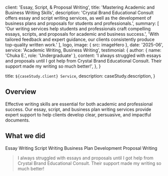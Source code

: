
  client: 'Essay, Script, & Proposal Writing',
  title: 'Mastering Academic and Business Writing Skills',
  description:
    'Crystal Brand Educational Consult offers essay and script writing services, as well as the development of business plans and proposals for students and professionals.',
  summary: [
    'Our writing services help students and professionals craft compelling essays, scripts, and proposals for academic and business success.',
    'With tailored feedback and expert guidance, our clients consistently produce top-quality written work.'
  ],
  logo,
  image: { src: imageHero },
  date: '2025-06',
  service: 'Academic Writing, Business Writing',
  testimonial: {
    author: { name: 'Chuka E.', role: 'Undergraduate' },
    content:
      'I always struggled with essays and proposals until I got help from Crystal Brand Educational Consult. Their support made my writing so much better!',
  },
}

  title: `${caseStudy.client} Service`,
  description: caseStudy.description,
}

## Overview

Effective writing skills are essential for both academic and professional success. Our essay, script, and business plan writing services provide expert support to help clients develop clear, persuasive, and impactful documents.

## What we did

<TagList>
  <TagListItem>Essay Writing</TagListItem>
  <TagListItem>Script Writing</TagListItem>
  <TagListItem>Business Plan Development</TagListItem>
  <TagListItem>Proposal Writing</TagListItem>
</TagList>

<Blockquote
  author={{ name: 'Chuka E.', role: 'Undergraduate' }}
  image={{ src: imageStudent }}
>
  I always struggled with essays and proposals until I got help from Crystal Brand Educational Consult. Their support made my writing so much better!
</Blockquote>

<StatList>
  <StatListItem value="100%" label="Submission success rate" />
  <StatListItem value="4x" label="Writing skill improvement" />
  <StatListItem value="95%" label="Client satisfaction" />
  <StatListItem value="Top marks" label="Academic results" />
</StatList>